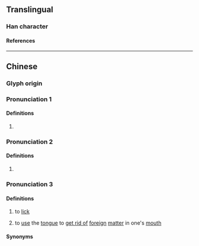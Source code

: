 {{character info}}
==Translingual==

===Han character===
{{Han char|rn=30|rad=口|as=07|sn=10|four=|canj=RIAV|ids=⿰口良}}

====References====
{{Han ref|kx=0191.050|dkj=03670|dj=0410.180|hdz=10634.100|uh=54F4}}

----

==Chinese==
{{zh-forms}}

===Glyph origin===
{{Han etym}}

===Pronunciation 1===
{{zh-pron
|m=liàng
|mc=2
|oc=2
|ma=
|cat=v
}}

====Definitions====
{{zh-hanzi}}

# {{zh-hg}} {{zh-only|哴唴|''to [[cry]] until [[hoarse]]''}}

===Pronunciation 2===
{{zh-pron
|m=láng
|mc=1
|oc=1
|ma=
|cat=a
}}

====Definitions====
{{zh-hanzi}}

# {{zh-hg}} {{zh-only|哴吭|''appearance of [[blowing]]''}}

===Pronunciation 3===
{{zh-pron
|mn=zz:nêe
|cat=v
}}

====Definitions====
{{zh-hanzi}}

# {{lb|zh|Zhangzhou|_|Hokkien}} to [[lick]]
# {{lb|zh|Zhangzhou|_|Hokkien}} to [[use]] the [[tongue]] to [[get rid of]] [[foreign]] [[matter]] in one's [[mouth]]

====Synonyms====
{{zh-dial|舔}}